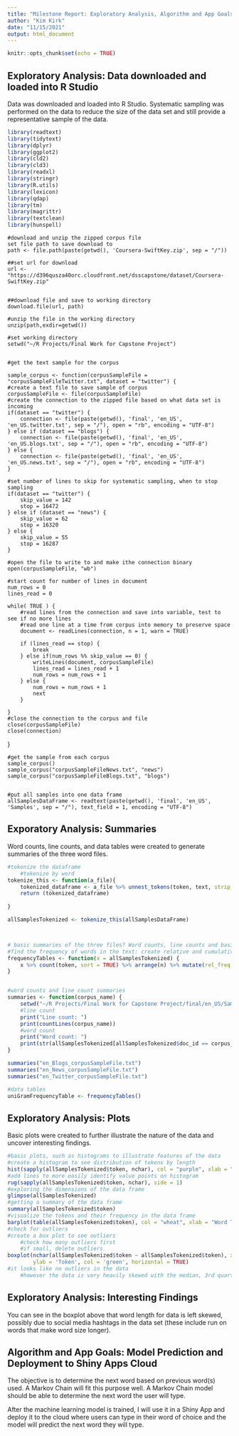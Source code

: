 ```yaml
---
title: "Milestone Report: Exploratory Analysis, Algorithm and App Goals"
author: "Kim Kirk"
date: "11/15/2021"
output: html_document
---
```


```r
knitr::opts_chunk$set(echo = TRUE)
```

## Exploratory Analysis: Data downloaded and loaded into R Studio

Data was downloaded and loaded into R Studio. Systematic sampling was performed on the data to reduce the size of the data set and still provide a representative sample of the data.

```r
library(readtext)
library(tidytext)
library(dplyr)
library(ggplot2)
library(cld2)
library(cld3)
library(readxl)
library(stringr)
library(R.utils)
library(lexicon)
library(qdap)
library(tm)
library(magrittr)
library(textclean)
library(hunspell)
```
    
    #download and unzip the zipped corpus file
    set file path to save download to
    path <- file.path(paste(getwd(), 'Coursera-SwiftKey.zip', sep = "/"))  
    
    ##set url for download
    url <- "https://d396qusza40orc.cloudfront.net/dsscapstone/dataset/Coursera-SwiftKey.zip"  


    ##download file and save to working directory
    download.file(url, path)

    #unzip the file in the working directory
    unzip(path,exdir=getwd())

    #set working directory
    setwd("~/R Projects/Final Work for Capstone Project")


    #get the text sample for the corpus  

    sample_corpus <- function(corpusSampleFile = "corpusSampleFileTwitter.txt", dataset = "twitter") {
    #create a text file to save sample of corpus
    corpusSampleFile <- file(corpusSampleFile)
    #create the connection to the zipped file based on what data set is incoming
    if(dataset == "twitter") {
        connection <- file(paste(getwd(), 'final', 'en_US', 'en_US.twitter.txt', sep = "/"), open = "rb", encoding = "UTF-8")
    } else if (dataset == "blogs") {
        connection <- file(paste(getwd(), 'final', 'en_US', 'en_US.blogs.txt', sep = "/"), open = "rb", encoding = "UTF-8")
    } else {
        connection <- file(paste(getwd(), 'final', 'en_US', 'en_US.news.txt', sep = "/"), open = "rb", encoding = "UTF-8")
    }
    
    #set number of lines to skip for systematic sampling, when to stop sampling
    if(dataset == "twitter") {
        skip_value = 142
        stop = 16472
    } else if (dataset == "news") {
        skip_value = 62
        stop = 16320
    } else {
        skip_value = 55
        stop = 16287
    }
    
    #open the file to write to and make ithe connection binary
    open(corpusSampleFile, "wb")
    
    #start count for number of lines in document
    num_rows = 0
    lines_read = 0
    
    while( TRUE ) {
        #read lines from the connection and save into variable, test to see if no more lines
        #read one line at a time from corpus into memory to preserve space
        document <- readLines(connection, n = 1, warn = TRUE)
        
        if (lines_read == stop) {
            break
        } else if(num_rows %% skip_value == 0) {
            writeLines(document, corpusSampleFile)
            lines_read = lines_read + 1
            num_rows = num_rows + 1
        } else {
            num_rows = num_rows + 1
            next
        }
        
    }
    #close the connection to the corpus and file
    close(corpusSampleFile)
    close(connection)
}

    #get the sample from each corpus
    sample_corpus()
    sample_corpus("corpusSampleFileNews.txt", "news")
    sample_corpus("corpusSampleFileBlogs.txt", "blogs")


    #put all samples into one data frame
    allSamplesDataFrame <- readtext(paste(getwd(), 'final', 'en_US', 'Samples', sep = "/"), text_field = 1, encoding = "UTF-8")

## Exporatory Analysis: Summaries

Word counts, line counts, and data tables were created to generate summaries of the three word files.

```r
#tokenize the dataframe
    #tokenize by word
tokenize_this <- function(a_file){
    tokenized_dataframe <- a_file %>% unnest_tokens(token, text, strip_punct = TRUE)
    return (tokenized_dataframe)
    
}

allSamplesTokenized <- tokenize_this(allSamplesDataFrame)



# basic summaries of the three files? Word counts, line counts and basic data tables
#find the frequency of words in the text: create relative and cumulative frequency table
frequencyTables <- function(x = allSamplesTokenized) {
    x %>% count(token, sort = TRUE) %>% arrange(n) %>% mutate(rel_freq = n/sum(n), cum_freq = cumsum(rel_freq))
}


#word counts and line count summaries
summaries <- function(corpus_name) {
    setwd("~/R Projects/Final Work for Capstone Project/final/en_US/Samples")
    #line count
    print("Line count: ")
    print(countLines(corpus_name))
    #word count
    print("Word count: ")
    print(str(allSamplesTokenized[allSamplesTokenized$doc_id == corpus_name,2]))
}

summaries("en_Blogs_corpusSampleFile.txt")
summaries("en_News_corpusSampleFile.txt")
summaries("en_Twitter_corpusSampleFile.txt")

#data tables
uniGramFrequencyTable <- frequencyTables()

```

## Exploratory Analysis: Plots 

Basic plots were created to further illustrate the nature of the data and uncover interesting findings.

```r
#basic plots, such as histograms to illustrate features of the data
#create a histogram to see distribution of tokens by length
hist(sapply(allSamplesTokenized$token, nchar), col = "purple", xlab = "Token Size", main = "Word Token Size" )
#add lines to more easily identify value points on histogram
rug(sapply(allSamplesTokenized$token, nchar), side = 1)
#exploring the dimensions of the data frame
glimpse(allSamplesTokenized)
#getting a summary of the data frame
summary(allSamplesTokenized$token)
#visualize the tokens and their frequency in the data frame
barplot(table(allSamplesTokenized$token), col = "wheat", xlab = "Word Token", ylab = "Frequency", main = "Sample Word Token Frequency")
#check for outliers
#create a box plot to see outliers
    #check how many outliers first
    #if small, delete outliers
boxplot(nchar(allSamplesTokenized$token ~ allSamplesTokenized$token), xlab = 'Count',
        ylab = 'Token', col = 'green', horizontal = TRUE)
#it looks like no outliers in the data
    #however the data is very heavily skewed with the median, 3rd quartile, and max value being equal; this means the data is not normally distributed and I will need to likely use a non-parametric test

```


## Exploratory Analysis: Interesting Findings

You can see in the boxplot above that word length for data is left skewed, possibly due to social media hashtags in the data set (these include run on words that make word size longer).


## Algorithm and App Goals: Model Prediction and Deployment to Shiny Apps Cloud

The objective is to determine the next word based on previous word(s) used. A Markov Chain will fit this purpose well. A Markov Chain model should be able to determine the next word the user will type.

After the machine learning model is trained, I will use it in a Shiny App and deploy it to the cloud where users can type in their word of choice and the model will predict the next word they will type.
